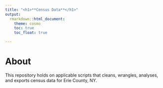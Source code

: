 ```yaml
---
title: "<h1>**Census Data**</h1>"
output:
  rmarkdown::html_document:
    theme: cosmo
    toc: true
    toc_float: true

---
```


# **About**

This repository holds on applicable scripts that cleans, wrangles, analyses, and exports census data for Erie County, NY.
